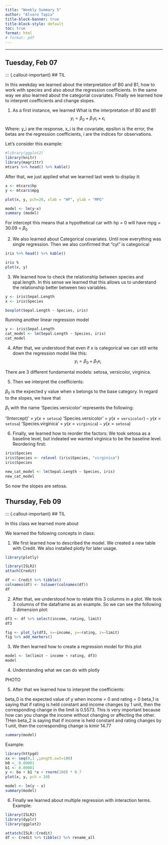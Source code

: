 ```yaml
---
title: "Weekly Summary 5"
author: "Alvaro Tapia"
title-block-banner: true
title-block-style: default
toc: true
format: html
# format: pdf
---
```


---

## Tuesday, Feb 07

::: {.callout-important}
## TIL

In this weekday we learned about the interpretation of B0 and B1, how to work with species and also about the regression coefficients. In the same way we also learned about the categorial covariates. FInally we learned how to interpret coefficients and change slopes.

1. As a first instance, we learned What is the interpretation of B0 and B1
$$
y_i = \beta_0 + \beta_1 x_i + \epsilon_i
$$

Where:
y_i are the response, x_i is the covariate, epsilon is the error, the betas are the regression coefficients, i are the indices for observations.

Let's consider this example:

```R
#library(ggplot2)
library(knitr)
library(magrittr)
mtcars %>% head() %>% kable()
```

After that, we just applied what we learned last week to display it:

```R
x <- mtcars$hp
y <- mtcars$mpg

plot(x, y, pch=20, xlab = "HP", ylab = "MPG"

model <- lm(y~x)
summary (model)
```

For intercept this means that a hypothetical car with hp = 0 will have mpg = 30.09 = $\beta_0$

2. We also learned about Categorical covariates. Until now everything was single regression. Then we also confirmed that "cyl" is categorical

```R
iris %>% head() %>% kable()
```

```R
iris %
plot(x, y)
```

3. We learned how to check the relationship between species and spal.length. In this sense we learned that this allows us to understand the relationship better between two variables.

```R
y <- iris$Sepal.Length
x <- iris$Species

boxplot(Sepal.Length ~ Species, iris)
```

Running another linear regression model

```R
y <- iris$Sepal.Length
cat_model <- lm(Sepal.Length ~ Species, iris)
cat_model
```

4. After that, we understood that even if x is categorical we can still write down the regression model like this:
$$
y_i = \beta_0 + \beta_1 x_i
$$

There are 3 different fundamental models: setosa, versicolor, virginica.

5. Then we interpret the coefficients:

$\beta_0$ is the expected y value when x belongs to the base category.
In regard to the slopes, we have that

$\beta_1$ with the name 'Species.versicolor' represents the following:

'(Intercept)' = $y(x = \texttt{setosa})$
'Species.versicolor' = $y(x  = \texttt{versicolor}) - y(x = \texttt{setosa})$
'Species.virginica' = $y(x  = \texttt{virginica}) - y(x = \texttt{setosa})$

6. Finally, we learned how to reorder the factors: We took setosa as a baseline level, but indeated we wanted virginica to be the baseline level. Reordering first:

```R
iris$Species
iris$Species <- relevel (iris$Species, "virginica")
iris$Species
```

```R
new_cat_model <- lm(Sepal.Length ~ Species, iris)
new_cat_model
```

So now the slopes are setosa.

## Thursday, Feb 09

::: {.callout-important}
## TIL


In this class we learned more about

We learned the following concepts in class:

1. We first learned how to described the model. We created a new table with Credit. We also installed plotly for later usage.

```R
library(plotly)
```

```R
library(ISLR2)
attach(Credit)

df <- Credit %>% tibble()
colnames(df) <- tolower(colnames(df))
df
```

2. After that, we understood how to relate this 3 columns in a plot. We took 3 columns of the dataframe as an example. So we can see the following 3 dimension plot:

```R
df3 <- df %>% select(income, rating, limit)
df3
```

```R
fig <- plot_ly(df3, x=~income, y=~rating, z=~limit)
fig %>% add_markers()
```

3. We then learned how to create a regression model for this plot

```R
model <- lm(limit ~ income + rating, df3)
model
```

4. Understanding what we can do with plotly

PHOTO

5. After that we learned how to interpret the coefficients:

beta_0 is the expected value of y when income = 0 and rating = 0
beta_1 is saying that if rating is held constant and income changes by 1 unit, then the corresponding change in the limit is 0.5573. This is very important because how can you change the income without changing or affecting the other.
THen beta_2 is saying that if income is held constant and rating changes by 1 unit, then the corresponding change is kimir 14.77

```R
summary(model)
```



Example:
```R
library(httpgd)
xx <- seq(0,1 ,;ength.out=100)
b0 <_ 0.00001
b1 <- 0.00001
y <- bo + b1 *x + rnorm(100) * 0.7
plot(x, y, pch = 20)

model <- lm(y ~ x)
summary(model)
```

6. Finally we learned about multiple regression with interaction terms. Example:

```R
library(ISLR2)
library(dyplr)
library(ggplot2)

attatch(ISLR::Credit)
df <- Credit %>% tibble() %>% rename_all

```
